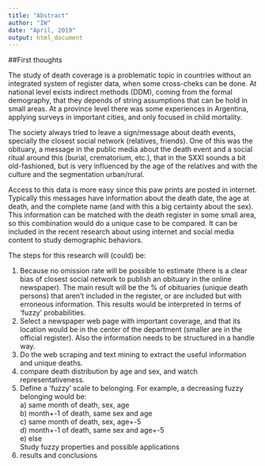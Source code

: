 ```yaml
---
title: "Abstract"
author: "IW"
date: "April, 2019"
output: html_document
---
```

##First thoughts

The study of death coverage is a problematic topic in countries without an integrated system of register data, when some cross-cheks can be done. At national level exists indirect methods (DDM), coming from the formal demography, that they depends of string assumptions that can be hold in small areas. At a province level there was some experiences in Argentina, applying surveys in important cities, and only focused in child mortality. 

The society always tried to leave a sign/message about death events, specially the closest social network (relatives, friends). One of this was the obituary, a message in the public media about the death event and a social ritual around this (burial, crematorium, etc.), that in the SXXI sounds a bit old-fashioned, but is very influenced by the age of the relatives and with the culture and the segmentation urban/rural.

Access to this data is more easy since this paw prints are posted in internet. Typically this messages have information about the death date, the age at death, and the complete name (and with this a big certainty about the sex). This information can be matched with the death register in some small area, so this combination would do a unique case to be compared. It can be included in the recent research about using internet and social media content to study demographic behaviors.

The steps for this research will (could) be:

1) Because no omission rate will be possible to estimate (there is a clear bias of closest social network to publish an obituary in the online newspaper). The main result will be the % of obituaries (unique death persons) that aren't included in the register, or are included but with erroneous information. This results would be interpreted in terms of 'fuzzy' probabilities. 
2) Select a newspaper web page with important coverage, and that its location would be in the center of the department (smaller are in the official register). Also the information needs to be structured in a handle way.
3) Do the web scraping and text mining to extract the useful information and unique deaths.
5) compare death distribution by age and sex, and watch representativeness.
6) Define a 'fuzzy' scale to belonging. For example, a decreasing fuzzy belonging would be:  
        a) same month of death, sex, age  
        b) month+-1 of death, same sex and age  
        c) same month of death, sex, age+-5  
        d) month+-1 of death, same sex and age+-5  
        e) else  
  Study fuzzy properties and possible applications  
7) results and conclusions